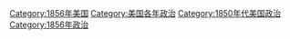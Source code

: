 [[Category:1856年美国|Category:1856年美国]]
[[Category:美国各年政治|Category:美国各年政治]]
[[Category:1850年代美国政治|Category:1850年代美国政治]]
[[Category:1856年政治|Category:1856年政治]]